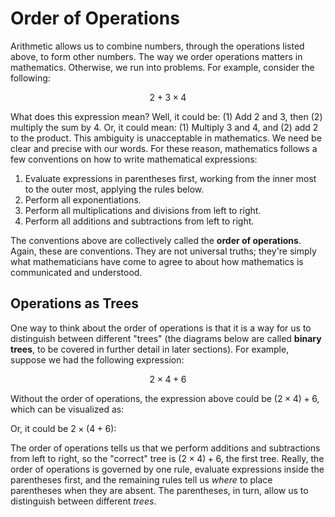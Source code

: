 # Order of Operations

Arithmetic allows us to combine numbers, through the operations listed
above, to form other numbers. The way we order operations matters in
mathematics. Otherwise, we run into problems. For example, consider the
following:

$$2 + 3 \times 4$$

What does this expression mean? Well, it could be: (1) Add 2 and 3, then
(2) multiply the sum by 4. Or, it could mean: (1) Multiply 3 and 4, and (2)
add 2 to the product. This ambiguity is unacceptable in mathematics. We
need be clear and precise with our words. For these reason, mathematics
follows a few conventions on how to write mathematical expressions:

1. Evaluate expressions in parentheses first, working from the inner most
   to the outer most, applying the rules below.
2. Perform all exponentiations.
3. Perform all multiplications and divisions from left to right.
4. Perform all additions and subtractions from left to right.

The conventions above are collectively called the **order of operations**.
Again, these are conventions. They are not universal truths; they're simply
what mathematicians have come to agree to about how mathematics is
communicated and understood.

## Operations as Trees

One way to think about the order of operations is that it is a way for us
to distinguish between different "trees" (the diagrams below are called
**binary trees**, to be covered in further detail in later sections). For
example, suppose we had the following expression:

$$2 \times 4 + 6$$

Without the order of operations, the expression above could be
${(2 \times
4)+6}$, which can be visualized as:

Or, it could be $2 \times (4+6)$:

The order of operations tells us that we perform additions and subtractions
from left to right, so the "correct" tree is $(2 \times 4) + 6$, the first
tree. Really, the order of operations is governed by one rule, evaluate
expressions inside the parentheses first, and the remaining rules tell us
_where_ to place parentheses when they are absent. The parentheses, in
turn, allow us to distinguish between different _trees_.
